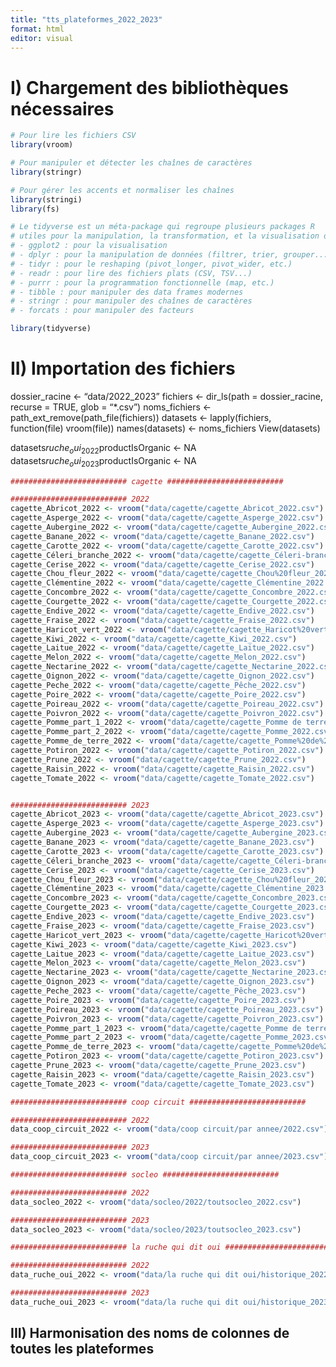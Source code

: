 ```yaml
---
title: "tts_plateformes_2022_2023"
format: html
editor: visual
---
```


# I) Chargement des bibliothèques nécessaires

```r

# Pour lire les fichiers CSV
library(vroom)

# Pour manipuler et détecter les chaînes de caractères
library(stringr)

# Pour gérer les accents et normaliser les chaînes
library(stringi)
library(fs)

# Le tidyverse est un méta-package qui regroupe plusieurs packages R
# utiles pour la manipulation, la transformation, et la visualisation de données :
# - ggplot2 : pour la visualisation
# - dplyr : pour la manipulation de données (filtrer, trier, grouper...)
# - tidyr : pour le reshaping (pivot_longer, pivot_wider, etc.)
# - readr : pour lire des fichiers plats (CSV, TSV...)
# - purrr : pour la programmation fonctionnelle (map, etc.)
# - tibble : pour manipuler des data frames modernes
# - stringr : pour manipuler des chaînes de caractères
# - forcats : pour manipuler des facteurs

library(tidyverse)

```

# II) Importation des fichiers
dossier_racine <- "data/2022_2023"
fichiers <- dir_ls(path = dossier_racine, recurse = TRUE, glob = "*.csv")
noms_fichiers <- path_ext_remove(path_file(fichiers))
datasets <- lapply(fichiers, function(file) vroom(file))
names(datasets) <- noms_fichiers
View(datasets)

datasets$ruche_oui_2022$productIsOrganic <- NA
datasets$ruche_oui_2023$productIsOrganic <- NA


```r

########################## cagette ########################## 

########################## 2022 
cagette_Abricot_2022 <- vroom("data/cagette/cagette_Abricot_2022.csv")
cagette_Asperge_2022 <- vroom("data/cagette/cagette_Asperge_2022.csv")
cagette_Aubergine_2022 <- vroom("data/cagette/cagette_Aubergine_2022.csv")
cagette_Banane_2022 <- vroom("data/cagette/cagette_Banane_2022.csv")
cagette_Carotte_2022 <- vroom("data/cagette/cagette_Carotte_2022.csv")
cagette_Céleri_branche_2022 <- vroom("data/cagette/cagette_Céleri-branche_2022.csv")
cagette_Cerise_2022 <- vroom("data/cagette/cagette_Cerise_2022.csv")
cagette_Chou_fleur_2022 <- vroom("data/cagette/cagette_Chou%20fleur_2022.csv")
cagette_Clémentine_2022 <- vroom("data/cagette/cagette_Clémentine_2022.csv")
cagette_Concombre_2022 <- vroom("data/cagette/cagette_Concombre_2022.csv")
cagette_Courgette_2022 <- vroom("data/cagette/cagette_Courgette_2022.csv")
cagette_Endive_2022 <- vroom("data/cagette/cagette_Endive_2022.csv")
cagette_Fraise_2022 <- vroom("data/cagette/cagette_Fraise_2022.csv")
cagette_Haricot_vert_2022 <- vroom("data/cagette/cagette_Haricot%20vert_2022.csv")
cagette_Kiwi_2022 <- vroom("data/cagette/cagette_Kiwi_2022.csv")
cagette_Laitue_2022 <- vroom("data/cagette/cagette_Laitue_2022.csv")
cagette_Melon_2022 <- vroom("data/cagette/cagette_Melon_2022.csv")
cagette_Nectarine_2022 <- vroom("data/cagette/cagette_Nectarine_2022.csv")
cagette_Oignon_2022 <- vroom("data/cagette/cagette_Oignon_2022.csv")
cagette_Peche_2022 <- vroom("data/cagette/cagette_Pêche_2022.csv")
cagette_Poire_2022 <- vroom("data/cagette/cagette_Poire_2022.csv")
cagette_Poireau_2022 <- vroom("data/cagette/cagette_Poireau_2022.csv")
cagette_Poivron_2022 <- vroom("data/cagette/cagette_Poivron_2022.csv")
cagette_Pomme_part_1_2022 <- vroom("data/cagette/cagette_Pomme de terre_2022.csv")
cagette_Pomme_part_2_2022 <- vroom("data/cagette/cagette_Pomme_2022.csv")
cagette_Pomme_de_terre_2022 <- vroom("data/cagette/cagette_Pomme%20de%20terre_2022.csv")
cagette_Potiron_2022 <- vroom("data/cagette/cagette_Potiron_2022.csv")
cagette_Prune_2022 <- vroom("data/cagette/cagette_Prune_2022.csv")
cagette_Raisin_2022 <- vroom("data/cagette/cagette_Raisin_2022.csv")
cagette_Tomate_2022 <- vroom("data/cagette/cagette_Tomate_2022.csv")


########################## 2023 
cagette_Abricot_2023 <- vroom("data/cagette/cagette_Abricot_2023.csv")
cagette_Asperge_2023 <- vroom("data/cagette/cagette_Asperge_2023.csv")
cagette_Aubergine_2023 <- vroom("data/cagette/cagette_Aubergine_2023.csv")
cagette_Banane_2023 <- vroom("data/cagette/cagette_Banane_2023.csv")
cagette_Carotte_2023 <- vroom("data/cagette/cagette_Carotte_2023.csv")
cagette_Céleri_branche_2023 <- vroom("data/cagette/cagette_Céleri-branche_2023.csv")
cagette_Cerise_2023 <- vroom("data/cagette/cagette_Cerise_2023.csv")
cagette_Chou_fleur_2023 <- vroom("data/cagette/cagette_Chou%20fleur_2023.csv")
cagette_Clémentine_2023 <- vroom("data/cagette/cagette_Clémentine_2023.csv")
cagette_Concombre_2023 <- vroom("data/cagette/cagette_Concombre_2023.csv")
cagette_Courgette_2023 <- vroom("data/cagette/cagette_Courgette_2023.csv")
cagette_Endive_2023 <- vroom("data/cagette/cagette_Endive_2023.csv")
cagette_Fraise_2023 <- vroom("data/cagette/cagette_Fraise_2023.csv")
cagette_Haricot_vert_2023 <- vroom("data/cagette/cagette_Haricot%20vert_2023.csv")
cagette_Kiwi_2023 <- vroom("data/cagette/cagette_Kiwi_2023.csv")
cagette_Laitue_2023 <- vroom("data/cagette/cagette_Laitue_2023.csv")
cagette_Melon_2023 <- vroom("data/cagette/cagette_Melon_2023.csv")
cagette_Nectarine_2023 <- vroom("data/cagette/cagette_Nectarine_2023.csv")
cagette_Oignon_2023 <- vroom("data/cagette/cagette_Oignon_2023.csv")
cagette_Peche_2023 <- vroom("data/cagette/cagette_Pêche_2023.csv")
cagette_Poire_2023 <- vroom("data/cagette/cagette_Poire_2023.csv")
cagette_Poireau_2023 <- vroom("data/cagette/cagette_Poireau_2023.csv")
cagette_Poivron_2023 <- vroom("data/cagette/cagette_Poivron_2023.csv")
cagette_Pomme_part_1_2023 <- vroom("data/cagette/cagette_Pomme de terre_2023.csv")
cagette_Pomme_part_2_2023 <- vroom("data/cagette/cagette_Pomme_2023.csv")
cagette_Pomme_de_terre_2023 <- vroom("data/cagette/cagette_Pomme%20de%20terre_2023.csv")
cagette_Potiron_2023 <- vroom("data/cagette/cagette_Potiron_2023.csv")
cagette_Prune_2023 <- vroom("data/cagette/cagette_Prune_2023.csv")
cagette_Raisin_2023 <- vroom("data/cagette/cagette_Raisin_2023.csv")
cagette_Tomate_2023 <- vroom("data/cagette/cagette_Tomate_2023.csv")

########################## coop circuit ########################## 

########################## 2022
data_coop_circuit_2022 <- vroom("data/coop circuit/par annee/2022.csv")

########################## 2023
data_coop_circuit_2023 <- vroom("data/coop circuit/par annee/2023.csv")

########################## socleo ########################## 

########################## 2022
data_socleo_2022 <- vroom("data/socleo/2022/toutsocleo_2022.csv")

########################## 2023
data_socleo_2023 <- vroom("data/socleo/2023/toutsocleo_2023.csv")

########################## la ruche qui dit oui ########################## 

########################## 2022
data_ruche_oui_2022 <- vroom("data/la ruche qui dit oui/historique_2022.csv")

########################## 2023
data_ruche_oui_2023 <- vroom("data/la ruche qui dit oui/historique_2023.csv")
```


## III) Harmonisation des noms de colonnes de toutes les plateformes

